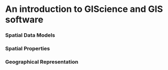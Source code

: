 # An introduction to GIScience and GIS software

### Spatial Data Models

### Spatial Properties

### Geographical Representation